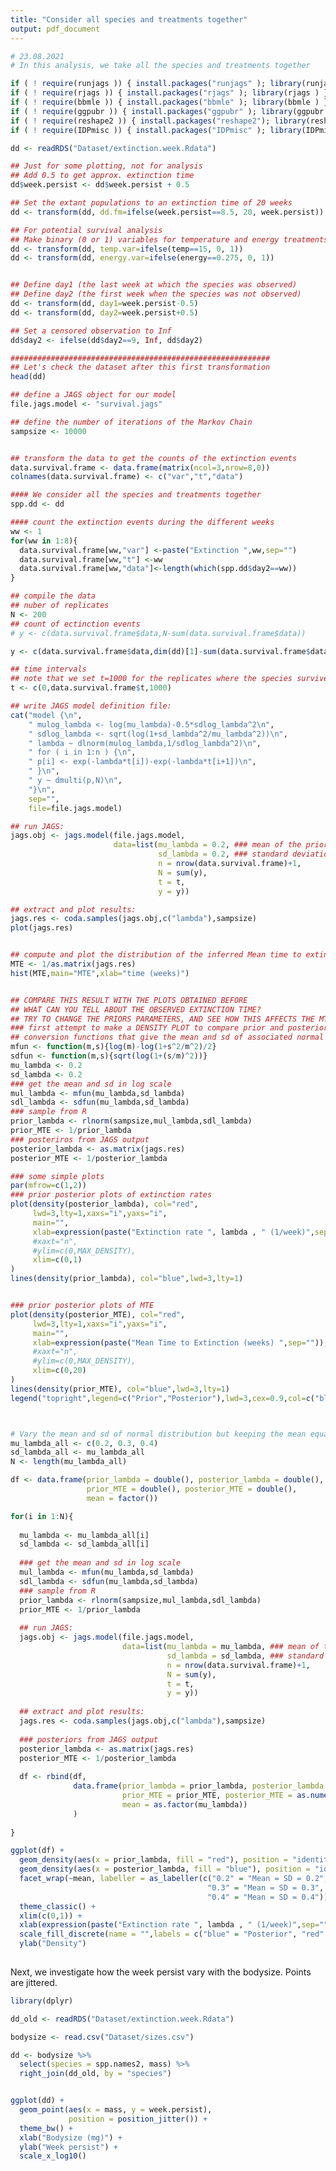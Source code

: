 ```yaml
---
title: "Consider all species and treatments together"
output: pdf_document
---
```


```r
# 23.08.2021
# In this analysis, we take all the species and treatments together

if ( ! require(runjags )) { install.packages("runjags" ); library(runjags ) }
if ( ! require(rjags )) { install.packages("rjags" ); library(rjags ) }
if ( ! require(bbmle )) { install.packages("bbmle" ); library(bbmle ) }
if ( ! require(ggpubr )) { install.packages("ggpubr" ); library(ggpubr ) }
if ( ! require(reshape2 )) { install.packages("reshape2"); library(reshape2) }
if ( ! require(IDPmisc )) { install.packages("IDPmisc" ); library(IDPmisc ) }

dd <- readRDS("Dataset/extinction.week.Rdata")

## Just for some plotting, not for analysis
## Add 0.5 to get approx. extinction time
dd$week.persist <- dd$week.persist + 0.5

## Set the extant populations to an extinction time of 20 weeks
dd <- transform(dd, dd.fm=ifelse(week.persist==8.5, 20, week.persist))

## For potential survival analysis
## Make binary (0 or 1) variables for temperature and energy treatments
dd <- transform(dd, temp.var=ifelse(temp==15, 0, 1))
dd <- transform(dd, energy.var=ifelse(energy==0.275, 0, 1))


## Define day1 (the last week at which the species was observed)
## Define day2 (the first week when the species was not observed)
dd <- transform(dd, day1=week.persist-0.5)
dd <- transform(dd, day2=week.persist+0.5)

## Set a censored observation to Inf
dd$day2 <- ifelse(dd$day2==9, Inf, dd$day2)

##########################################################
## Let's check the dataset after this first transformation
head(dd)

## define a JAGS object for our model
file.jags.model <- "survival.jags"

## define the number of iterations of the Markov Chain
sampsize <- 10000


## transform the data to get the counts of the extinction events
data.survival.frame <- data.frame(matrix(ncol=3,nrow=8,0))
colnames(data.survival.frame) <- c("var","t","data")

#### We consider all the species and treatments together
spp.dd <- dd

#### count the extinction events during the different weeks
ww <- 1
for(ww in 1:8){
  data.survival.frame[ww,"var"] <-paste("Extinction ",ww,sep="")
  data.survival.frame[ww,"t"] <-ww
  data.survival.frame[ww,"data"]<-length(which(spp.dd$day2==ww))
}

## compile the data
## nuber of replicates
N <- 200
## count of ectinction events
# y <- c(data.survival.frame$data,N-sum(data.survival.frame$data))

y <- c(data.survival.frame$data,dim(dd)[1]-sum(data.survival.frame$data))

## time intervals
## note that we set t=1000 for the replicates where the species survived
t <- c(0,data.survival.frame$t,1000)

## write JAGS model definition file:
cat("model {\n",
    " mulog_lambda <- log(mu_lambda)-0.5*sdlog_lambda^2\n",
    " sdlog_lambda <- sqrt(log(1+sd_lambda^2/mu_lambda^2))\n",
    " lambda ~ dlnorm(mulog_lambda,1/sdlog_lambda^2)\n",
    " for ( i in 1:n ) {\n",
    " p[i] <- exp(-lambda*t[i])-exp(-lambda*t[i+1])\n",
    " }\n",
    " y ~ dmulti(p,N)\n",
    "}\n",
    sep="",
    file=file.jags.model)

## run JAGS:
jags.obj <- jags.model(file.jags.model,
                       data=list(mu_lambda = 0.2, ### mean of the prior
                                 sd_lambda = 0.2, ### standard deviation of the prior
                                 n = nrow(data.survival.frame)+1,
                                 N = sum(y),
                                 t = t,
                                 y = y))

## extract and plot results:
jags.res <- coda.samples(jags.obj,c("lambda"),sampsize)
plot(jags.res)


## compute and plot the distribution of the inferred Mean time to extinction
MTE <- 1/as.matrix(jags.res)
hist(MTE,main="MTE",xlab="time (weeks)")


## COMPARE THIS RESULT WITH THE PLOTS OBTAINED BEFORE
## WHAT CAN YOU TELL ABOUT THE OBSERVED EXTINCTION TIME?
## TRY TO CHANGE THE PRIORS PARAMETERS, AND SEE HOW THIS AFFECTS THE MTE.
### first attempt to make a DENSITY PLOT to compare prior and posterior DOUBLE CHECK!!
## conversion functions that give the mean and sd of associated normal (to put into R)
mfun <- function(m,s){log(m)-log(1+s^2/m^2)/2}
sdfun <- function(m,s){sqrt(log(1+(s/m)^2))}
mu_lambda <- 0.2
sd_lambda <- 0.2
### get the mean and sd in log scale
mul_lambda <- mfun(mu_lambda,sd_lambda)
sdl_lambda <- sdfun(mu_lambda,sd_lambda)
### sample from R
prior_lambda <- rlnorm(sampsize,mul_lambda,sdl_lambda)
prior_MTE <- 1/prior_lambda
### posteriros from JAGS output
posterior_lambda <- as.matrix(jags.res)
posterior_MTE <- 1/posterior_lambda

### some simple plots
par(mfrow=c(1,2))
### prior posterior plots of extinction rates
plot(density(posterior_lambda), col="red",
     lwd=3,lty=1,xaxs="i",yaxs="i",
     main="",
     xlab=expression(paste("Extinction rate ", lambda , " (1/week)",sep="")),
     #xaxt="n",
     #ylim=c(0,MAX_DENSITY),
     xlim=c(0,1)
)
lines(density(prior_lambda), col="blue",lwd=3,lty=1)


### prior posterior plots of MTE
plot(density(posterior_MTE), col="red",
     lwd=3,lty=1,xaxs="i",yaxs="i",
     main="",
     xlab=expression(paste("Mean Time to Extinction (weeks) ",sep="")),
     #xaxt="n",
     #ylim=c(0,MAX_DENSITY),
     xlim=c(0,20)
)
lines(density(prior_MTE), col="blue",lwd=3,lty=1)
legend("topright",legend=c("Prior","Posterior"),lwd=3,cex=0.9,col=c("blue","red"))



# Vary the mean and sd of normal distribution but keeping the mean equal to the sd
mu_lambda_all <- c(0.2, 0.3, 0.4)
sd_lambda_all <- mu_lambda_all
N <- length(mu_lambda_all)

df <- data.frame(prior_lambda = double(), posterior_lambda = double(),
                 prior_MTE = double(), posterior_MTE = double(),
                 mean = factor())

for(i in 1:N){
  
  mu_lambda <- mu_lambda_all[i]
  sd_lambda <- sd_lambda_all[i]
  
  ### get the mean and sd in log scale
  mul_lambda <- mfun(mu_lambda,sd_lambda)
  sdl_lambda <- sdfun(mu_lambda,sd_lambda)
  ### sample from R
  prior_lambda <- rlnorm(sampsize,mul_lambda,sdl_lambda)
  prior_MTE <- 1/prior_lambda
  
  ## run JAGS:
  jags.obj <- jags.model(file.jags.model,
                         data=list(mu_lambda = mu_lambda, ### mean of the prior
                                   sd_lambda = sd_lambda, ### standard deviation of the prior
                                   n = nrow(data.survival.frame)+1,
                                   N = sum(y),
                                   t = t,
                                   y = y))
  
  ## extract and plot results:
  jags.res <- coda.samples(jags.obj,c("lambda"),sampsize)
  
  ### posteriors from JAGS output
  posterior_lambda <- as.matrix(jags.res)
  posterior_MTE <- 1/posterior_lambda
  
  df <- rbind(df,
              data.frame(prior_lambda = prior_lambda, posterior_lambda = as.numeric(posterior_lambda),
                         prior_MTE = prior_MTE, posterior_MTE = as.numeric(posterior_MTE),
                         mean = as.factor(mu_lambda))
              )
  
}

ggplot(df) +
  geom_density(aes(x = prior_lambda, fill = "red"), position = "identity") +
  geom_density(aes(x = posterior_lambda, fill = "blue"), position = "identity") +
  facet_wrap(~mean, labeller = as_labeller(c("0.2" = "Mean = SD = 0.2",
                                            "0.3" = "Mean = SD = 0.3",
                                            "0.4" = "Mean = SD = 0.4"))) +
  theme_classic() +
  xlim(c(0,1)) +
  xlab(expression(paste("Extinction rate ", lambda , " (1/week)",sep=""))) +
  scale_fill_discrete(name = "",labels = c("blue" = "Posterior", "red" = "Prior")) +
  ylab("Density")
  
```


Next, we investigate how the week persist vary with the bodysize. Points are jittered.

```r

library(dplyr)

dd_old <- readRDS("Dataset/extinction.week.Rdata")

bodysize <- read.csv("Dataset/sizes.csv")

dd <- bodysize %>%
  select(species = spp.names2, mass) %>%
  right_join(dd_old, by = "species")


ggplot(dd) +
  geom_point(aes(x = mass, y = week.persist), 
             position = position_jitter()) +
  theme_bw() +
  xlab("Bodysize (mg)") +
  ylab("Week persist") +
  scale_x_log10()
  

```


